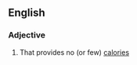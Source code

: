 ==English==

===Adjective===
{{en-adj}}

# {{context|of a food}} That provides no (or few) [[calorie]]s